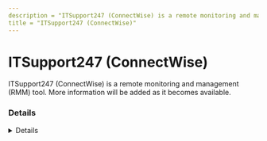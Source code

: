 ```yaml
---
description = "ITSupport247 (ConnectWise) is a remote monitoring and management (RMM) tool. More information will be added as it becomes available."
title = "ITSupport247 (ConnectWise)"
---
```




# ITSupport247 (ConnectWise)

ITSupport247 (ConnectWise) is a remote monitoring and management (RMM) tool. More information will be added as it becomes available.

### Details
<Details author={""}
         category={""}
         created={""}
         website={""}
         lastModified={"2/8/2024"}
         privileges={""}
         free={ "" }
         verification={""}
/>

#### Installation Paths
<Card code={ ["saazapsc.exe"] }/>





### Forensic Artifacts




#### Network Artifacts
<EuiSpacer size="xl"/>
<NetworkArtifactsTable data={ [{"Description": "Known remote domains", "Domains": ["*.itsupport247.net", "itsupport247.net"], "Ports": []}] }/>




### Detections
- Detects potential network activity of ITSupport247 (ConnectWise) RMM tool
  - [Sigma Rule](https://github.com/magicsword-io/LOLRMM/blob/main/detections/sigma/itsupport247__connectwise__network_sigma.yml)
- Detects potential processes activity of ITSupport247 (ConnectWise) RMM tool
  - [Sigma Rule](https://github.com/magicsword-io/LOLRMM/blob/main/detections/sigma/itsupport247__connectwise__processes_sigma.yml)

### References
- [https://control.itsupport247.net/](https://control.itsupport247.net/)

